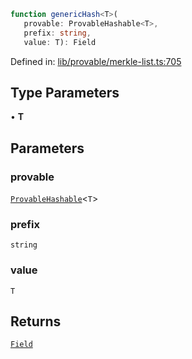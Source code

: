 ```ts
function genericHash<T>(
   provable: ProvableHashable<T>, 
   prefix: string, 
   value: T): Field
```

Defined in: [lib/provable/merkle-list.ts:705](https://github.com/o1-labs/o1js/blob/46b9772d07785397c4bd76a102bc9f6730d321bb/src/lib/provable/merkle-list.ts#L705)

## Type Parameters

• **T**

## Parameters

### provable

[`ProvableHashable`](../type-aliases/ProvableHashable.mdx)\<`T`\>

### prefix

`string`

### value

`T`

## Returns

[`Field`](../classes/Field.mdx)
